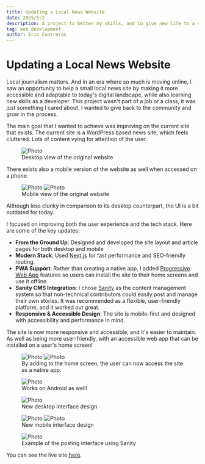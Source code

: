 ```yaml
---
title: Updating a Local News Website
date: 2025/5/2
description: A project to better my skills, and to give new life to a site that aids and notifies the community
tag: web development
author: Eric Contreras
---
```


# Updating a Local News Website


Local journalism matters. And in an era where so much is moving online,
I saw an opportunity to help a small local news site by making it more accessible and
adaptable to today's digital landscape, while also learning new skills as a developer. 
This project wasn't part of a job or a class, 
it was just something I cared about. I wanted to give back to the
community and grow in the process.

The main goal that I wanted to achieve was improving on the current site that exists.
The current site is a WordPress based news site, which feels cluttered.
Lots of content vying for attention of the user.

<figure>
  <Image
    src="/images/pr_photo1.png"
    alt="Photo"
    width={1125}
    height={750}
    priority
    className="next-image"
  />
  <figcaption>Desktop view of the original website</figcaption>
</figure>

There exists also a mobile version of the website as well when accessed on a phone.

<figure>
  <div style={{ display: "flex", justifyContent: "center" }}>
    <Image
      src="/images/pr_photo2.jpg"
      alt="Photo"
      width={300}
      height={500}
      className="next-image"
      style={{ margin: "0 auto", display: "inline-block" }}
    />
    <Image
      src="/images/pr_photo7.jpg"
      alt="Photo"
      width={300}
      height={500}
      className="next-image"
      style={{ margin: "0 aut", display: "inline-block" }}
    />
  </div>
  <figcaption>Mobile view of the original website</figcaption>
</figure>

Although less clunky in comparison to its desktop counterpart, the UI is a bit outdated for today.

I focused on improving both the user experience and the tech stack.
Here are some of the key updates:

- **From the Ground Up**: Designed and developed the site layout and article pages for both desktop and mobile
- **Modern Stack**: Used [Next.js](https://nextjs.org) for fast performance and SEO-friendly routing.
- **PWA Support**: Rather than creating a native app, I added [Progressive Web App](https://developer.mozilla.org/en-US/docs/Web/Progressive_web_apps)
  features so users can install the site to their home screens and use it offline.
- **Sanity CMS Integration**: I chose [Sanity](https://www.sanity.io) as the content management system so that non-technical contributors could easily post and manage their own stories. It was recommended as a flexible, user-friendly platform, and it worked out great.
- **Responsive & Accessible Design**: The site is mobile-first and designed with accessibility and performance in mind.

The site is now more responsive and accessible, and it's easier to maintain. As
well as being more user-friendly, with an accessible web app that can be installed
on a user's home screen!

<figure>
  <div style={{ display: "flex", justifyContent: "center", gap: "20px" }}>
    <Image
      src="/images/pr_photo8.jpg"
      alt="Photo"
      width={300}
      height={300}
      className="next-image"
      style={{ margin: "20px auto 0", display: "inline-block" }}
    />
    <Image
      src="/images/pr_photo3.jpg"
      alt="Photo"
      width={300}
      height={300}
      className="next-image"
      style={{ margin: "20px auto 0", display: "inline-block" }}
    />
  </div>
  <figcaption>
    By adding to the home screen, the user can now access the site as a native app.
  </figcaption>
</figure>

<figure>
    <Image
      src="/images/pr_photo10.jpg"
      alt="Photo"
      width={900}
      height={300}
      className="next-image"
      style={{ margin: "20px auto 0", display: "inline-block" }}
    />

  <figcaption>
    Works on Android as well!
  </figcaption>
</figure>

<figure>
  <Image
    src="/images/pr_photo4.png"
    alt="Photo"
    width={1125}
    height={750}
    priority
    className="next-image"
    style={{ margin: "20px auto 0", display: "block" }}
  />
  <figcaption>New desktop interface design</figcaption>
</figure>

<figure>
  <div style={{ display: "flex", justifyContent: "center", gap: "20px" }}>
    <Image
      src="/images/pr_photo5.jpg"
      alt="Photo"
      width={300}
      height={500}
      className="next-image"
      style={{ margin: "20px auto 0", display: "inline-block" }}
    />
    <Image
      src="/images/pr_photo6.jpg"
      alt="Photo"
      width={300}
      height={500}
      className="next-image"
      style={{ margin: "20px auto 0", display: "inline-block" }}
    />
  </div>
  <figcaption>
    New mobile interface design
  </figcaption>
</figure>

<figure>
  <Image
    src="/images/pr_photo11.png"
    alt="Photo"
    width={1125}
    height={750}
    priority
    className="next-image"
    style={{ margin: "20px auto 0", display: "block" }}
  />
  <figcaption>Example of the posting interface using Sanity</figcaption>
</figure>


You can see the live site [here](https://news-front-flame.vercel.app).
 